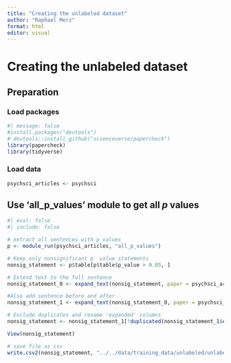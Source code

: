 ```yaml
---
title: "Creating the unlabeled dataset"
author: "Raphael Merz"
format: html
editor: visual
---
```


# Creating the unlabeled dataset

## Preparation

### Load packages

```r
#| message: false
#install.packages("devtools") 
# devtools::install_github("scienceverse/papercheck")
library(papercheck)
library(tidyverse)
```

### Load data

```r
psychsci_articles <- psychsci
```

## Use 'all_p_values' module to get all *p* values

```r
#| eval: false
#| include: false

# extract all sentences with p values
p <- module_run(psychsci_articles, "all_p_values")

# Keep only nonsignificant p  value statements
nonsig_statement <- p$table[p$table$p_value > 0.05, ]

# Extend text to the full sentence
nonsig_statement_0 <- expand_text(nonsig_statement, paper = psychsci_articles, expand_to = "sentence", plus = 0, minus = 0)

#Also add sentence before and after
nonsig_statement_1 <- expand_text(nonsig_statement_0, paper = psychsci_articles, expand_to = "sentence", plus = 1, minus = 1)

# Exclude duplicates and rename 'expanded' columns
nonsig_statement <- nonsig_statement_1[!duplicated(nonsig_statement_1$expanded.x),] %>% rename(expanded=expanded.x, context=expanded.y)

View(nonsig_statement)
```

```r
# save file as csv
write.csv2(nonsig_statement, "../../data/training_data/unlabeled/unlabeled_data.csv", row.names = F)
```
